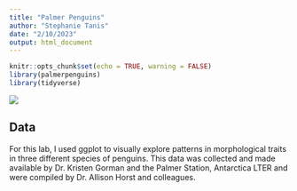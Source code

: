 ```yaml
---
title: "Palmer Penguins"
author: "Stephanie Tanis"
date: "2/10/2023"
output: html_document
---
```


```r
knitr::opts_chunk$set(echo = TRUE, warning = FALSE)
library(palmerpenguins)
library(tidyverse)
```

![](https://files.worldwildlife.org/wwfcmsprod/images/HERO_Penguins_Antarctica/story_full_width/9de57cats0_Medium_WW267491.jpg)

## Data

For this lab, I used ggplot to visually explore patterns in morphological traits in three different species of penguins. This data was collected and made available by Dr. Kristen Gorman and the Palmer Station, Antarctica LTER and were compiled by Dr. Allison Horst and colleagues. 

<br>

